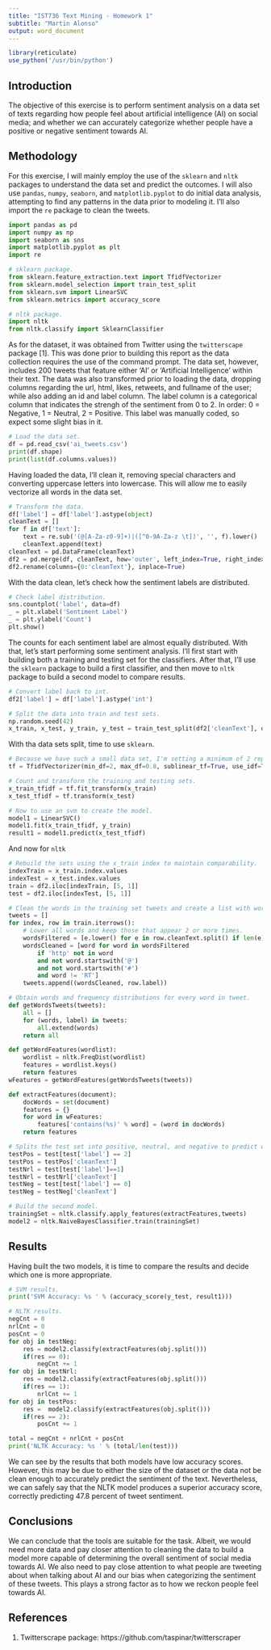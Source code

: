 ---
title: "IST736 Text Mining - Homework 1"
subtitle: "Martin Alonso"
output: word_document
---

```{r setup, include=FALSE}
library(reticulate)
use_python('/usr/bin/python')
```

## Introduction
The objective of this exercise is to perform sentiment analysis on a data set of texts regarding how people feel about artificial intelligence (AI) on social media; and whether we can accurately categorize whether people have a positive or negative sentiment towards AI. 

## Methodology
For this exercise, I will mainly employ the use of the `sklearn` and `nltk` packages to understand the data set and predict the outcomes. I will also use `pandas`, `numpy`, `seaborn`, and `matplotlib.pyplot` to do initial data analysis, attempting to find any patterns in the data prior to modeling it. I'll also import the `re` package to clean the tweets. 

```{python, tidy=TRUE}
import pandas as pd
import numpy as np
import seaborn as sns
import matplotlib.pyplot as plt
import re 

# sklearn package.
from sklearn.feature_extraction.text import TfidfVectorizer
from sklearn.model_selection import train_test_split
from sklearn.svm import LinearSVC
from sklearn.metrics import accuracy_score

# nltk package.
import nltk
from nltk.classify import SklearnClassifier
```

As for the dataset, it was obtained from Twitter using the `twitterscape` package [1]. This was done prior to building this report as the data collection requires the use of the command prompt. The data set, however, includes 200 tweets that feature either 'AI' or 'Artificial Intelligence' within their text.
The data was also transformed prior to loading the data, dropping columns regarding the url, html, likes, retweets, and fullname of the user; while also adding an id and label column. The label column is a categorical column that indicates the strengh of the sentiment from 0 to 2. In order: 0 = Negative, 1 = Neutral, 2 = Positive. This label was manually coded, so expect some slight bias in it. 

```{python, tidy=TRUE}
# Load the data set. 
df = pd.read_csv('ai_tweets.csv')
print(df.shape)
print(list(df.columns.values))
```

Having loaded the data, I'll clean it, removing special characters and converting uppercase letters into lowercase. This will allow me to easily vectorize all words in the data set. 
```{python, tidy=TRUE}
# Transform the data.
df['label'] = df['label'].astype(object)
cleanText = []
for f in df['text']: 
    text = re.sub('(@[A-Za-z0-9]+)|([^0-9A-Za-z \t])', '', f).lower()
    cleanText.append(text)
cleanText = pd.DataFrame(cleanText)
df2 = pd.merge(df, cleanText, how='outer', left_index=True, right_index=True)
df2.rename(columns={0:'cleanText'}, inplace=True)
```

With the data clean, let's check how the sentiment labels are distributed.
```{python, tidy=TRUE}
# Check label distribution. 
sns.countplot('label', data=df)
_ = plt.xlabel('Sentiment Label')
_ = plt.ylabel('Count')
plt.show()
```

The counts for each sentiment label are almost equally distributed. With that, let's start performing some sentiment analysis. I'll first start with building both a training and testing set for the classifiers. After that, I'll use the `sklearn` package to build a first classifier, and then move to `nltk` package to build a second model to compare results. 

```{python, tidy=TRUE}
# Convert label back to int.
df2['label'] = df['label'].astype('int')

# Split the data into train and test sets.
np.random.seed(42)
x_train, x_test, y_train, y_test = train_test_split(df2['cleanText'], df2['label'], test_size=0.33, random_state=3)
```

With tha data sets split, time to use `sklearn`.
```{python, tidy=TRUE}
# Because we have such a small data set, I'm setting a minimum of 2 repeats per word.
tf = TfidfVectorizer(min_df=2, max_df=0.8, sublinear_tf=True, use_idf=True, stop_words='english')

# Count and transform the training and testing sets.
x_train_tfidf = tf.fit_transform(x_train)
x_test_tfidf = tf.transform(x_test)

# Now to use an svm to create the model. 
model1 = LinearSVC()
model1.fit(x_train_tfidf, y_train)
result1 = model1.predict(x_test_tfidf)
```

And now for `nltk`
```{python, tidy=TRUE}
# Rebuild the sets using the x_train index to maintain comparability.
indexTrain = x_train.index.values
indexTest = x_test.index.values
train = df2.iloc[indexTrain, [5, 1]]
test = df2.iloc[indexTest, [5, 1]]

# Clean the words in the training set tweets and create a list with words and labels.
tweets = []
for index, row in train.iterrows():
    # Lower all words and keep those that appear 2 or more times. 
    wordsFiltered = [e.lower() for e in row.cleanText.split() if len(e) >= 2]
    wordsCleaned = [word for word in wordsFiltered
        if 'http' not in word
        and not word.startswith('@')
        and not word.startswith('#')
        and word != 'RT']
    tweets.append((wordsCleaned, row.label))

# Obtain words and frequency distributions for every word in tweet. 
def getWordsTweets(tweets):
    all = []
    for (words, label) in tweets:
        all.extend(words)
    return all

def getWordFeatures(wordlist):
    wordlist = nltk.FreqDist(wordlist)
    features = wordlist.keys()
    return features
wFeatures = getWordFeatures(getWordsTweets(tweets))

def extractFeatures(document):
    docWords = set(document)
    features = {}
    for word in wFeatures:
        features['contains(%s)' % word] = (word in docWords)
    return features   

# Splits the test set into positive, neutral, and negative to predict within their categories.
testPos = test[test['label'] == 2]
testPos = testPos['cleanText']
testNrl = test[test['label']==1]
testNrl = testNrl['cleanText']
testNeg = test[test['label'] == 0]
testNeg = testNeg['cleanText']

# Build the second model.
trainingSet = nltk.classify.apply_features(extractFeatures,tweets)
model2 = nltk.NaiveBayesClassifier.train(trainingSet)
```

## Results
Having built the two models, it is time to compare the results and decide which one is more appropriate.
```{python, echo=FALSE, tidy=TRUE}
# SVM results.
print('SVM Accuracy: %s ' % (accuracy_score(y_test, result1)))

# NLTK results.
negCnt = 0
nrlCnt = 0
posCnt = 0
for obj in testNeg: 
    res = model2.classify(extractFeatures(obj.split()))
    if(res == 0): 
        negCnt += 1
for obj in testNrl:
    res = model2.classify(extractFeatures(obj.split()))
    if(res == 1):
        nrlCnt += 1
for obj in testPos: 
    res =  model2.classify(extractFeatures(obj.split()))
    if(res == 2): 
        posCnt += 1

total = negCnt + nrlCnt + posCnt
print('NLTK Accuracy: %s ' % (total/len(test)))
```

We can see by the results that both models have low accuracy scores. However, this may be due to either the size of the dataset or the data not be clean enough to accurately predict the sentiment of the text. 
Nevertheless, we can safely say that the NLTK model produces a superior accuracy score, correctly predicting 47.8 percent of tweet sentiment. 

## Conclusions
We can conclude that the tools are suitable for the task. Albeit, we would need more data and pay closer attention to cleaning the data to build a model more capable of determining the overall sentiment of social media towards AI. 
We also need to pay close attention to what people are tweeting about when talking about AI and our bias when categorizing the sentiment of these tweets. This plays a strong factor as to how we reckon people feel towards AI. 

## References
1. Twitterscrape package: https://github.com/taspinar/twitterscraper
